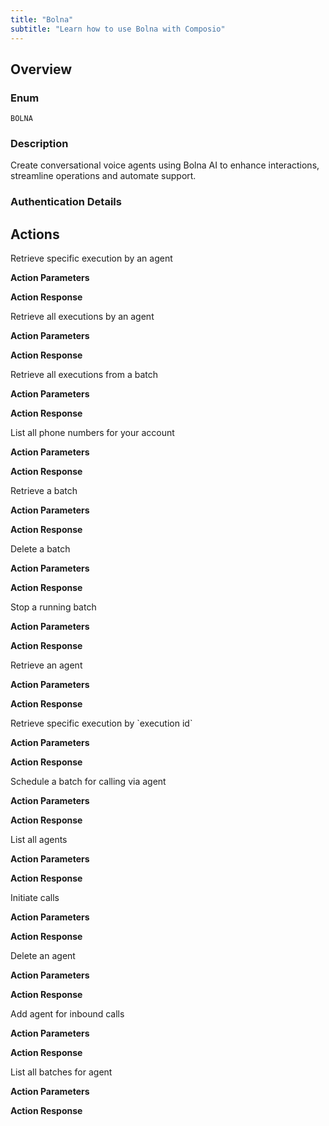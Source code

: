 ```yaml
---
title: "Bolna"
subtitle: "Learn how to use Bolna with Composio"
---
```



## Overview

### Enum
`BOLNA`

### Description
Create conversational voice agents using Bolna AI to enhance interactions, streamline operations and automate support.

### Authentication Details

<Accordion title="API_KEY">
<ParamField path="api_key" type="string" required={true}>
</ParamField>

</Accordion>


## Actions

<AccordionGroup>
<Accordion title="BOLNA_RETRIEVE_AGENT_EXECUTION_DETAILS">
Retrieve specific execution by an agent

**Action Parameters**

<ParamField path="agent_id" type="string" required={true}>
</ParamField>

<ParamField path="execution_id" type="string" required={true}>
</ParamField>


**Action Response**

<ParamField path="data" type="object">
</ParamField>

<ParamField path="successful" type="boolean">
</ParamField>

<ParamField path="error" type="">
</ParamField>

</Accordion>

<Accordion title="BOLNA_RETRIEVE_AGENT_EXECUTION_STATUS">
Retrieve all executions by an agent

**Action Parameters**

<ParamField path="agent_id" type="string" required={true}>
</ParamField>


**Action Response**

<ParamField path="data" type="object">
</ParamField>

<ParamField path="successful" type="boolean">
</ParamField>

<ParamField path="error" type="">
</ParamField>

</Accordion>

<Accordion title="BOLNA_RETRIEVE_BATCH_EXECUTION_LIST">
Retrieve all executions from a batch

**Action Parameters**

<ParamField path="batch_id" type="string" required={true}>
</ParamField>


**Action Response**

<ParamField path="data" type="object">
</ParamField>

<ParamField path="successful" type="boolean">
</ParamField>

<ParamField path="error" type="">
</ParamField>

</Accordion>

<Accordion title="BOLNA_GET_ALL_PHONE_NUMBERS">
List all phone numbers for your account

**Action Parameters**



**Action Response**

<ParamField path="data" type="object">
</ParamField>

<ParamField path="successful" type="boolean">
</ParamField>

<ParamField path="error" type="">
</ParamField>

</Accordion>

<Accordion title="BOLNA_RETRIEVE_BATCH_DETAILS_BY_ID">
Retrieve a batch

**Action Parameters**

<ParamField path="batch_id" type="string" required={true}>
</ParamField>


**Action Response**

<ParamField path="data" type="object">
</ParamField>

<ParamField path="successful" type="boolean">
</ParamField>

<ParamField path="error" type="">
</ParamField>

</Accordion>

<Accordion title="BOLNA_DELETE_BATCH_BY_ID">
Delete a batch

**Action Parameters**

<ParamField path="batch_id" type="string" required={true}>
</ParamField>


**Action Response**

<ParamField path="data" type="object">
</ParamField>

<ParamField path="successful" type="boolean">
</ParamField>

<ParamField path="error" type="">
</ParamField>

</Accordion>

<Accordion title="BOLNA_STOP_BATCH_BY_ID">
Stop a running batch

**Action Parameters**

<ParamField path="batch_id" type="string" required={true}>
</ParamField>


**Action Response**

<ParamField path="data" type="object">
</ParamField>

<ParamField path="successful" type="boolean">
</ParamField>

<ParamField path="error" type="">
</ParamField>

</Accordion>

<Accordion title="BOLNA_RETRIEVE_AGENT_BY_ID">
Retrieve an agent

**Action Parameters**

<ParamField path="agent_id" type="string" required={true}>
</ParamField>


**Action Response**

<ParamField path="data" type="object">
</ParamField>

<ParamField path="successful" type="boolean">
</ParamField>

<ParamField path="error" type="">
</ParamField>

</Accordion>

<Accordion title="BOLNA_GET_EXECUTION_BY_ID">
Retrieve specific execution by `execution id`

**Action Parameters**

<ParamField path="execution_id" type="string" required={true}>
</ParamField>


**Action Response**

<ParamField path="data" type="object">
</ParamField>

<ParamField path="successful" type="boolean">
</ParamField>

<ParamField path="error" type="">
</ParamField>

</Accordion>

<Accordion title="BOLNA_SCHEDULE_BATCH_BY_ID">
Schedule a batch for calling via agent

**Action Parameters**

<ParamField path="batch_id" type="string" required={true}>
</ParamField>

<ParamField path="scheduled_at" type="string">
</ParamField>


**Action Response**

<ParamField path="data" type="object">
</ParamField>

<ParamField path="successful" type="boolean">
</ParamField>

<ParamField path="error" type="">
</ParamField>

</Accordion>

<Accordion title="BOLNA_GET_ALL_AGENTS">
List all agents

**Action Parameters**



**Action Response**

<ParamField path="data" type="object">
</ParamField>

<ParamField path="successful" type="boolean">
</ParamField>

<ParamField path="error" type="">
</ParamField>

</Accordion>

<Accordion title="BOLNA_MAKE_A_PHONE_CALL_FROM_AGENT">
Initiate calls

**Action Parameters**

<ParamField path="agent_id" type="string" required={true}>
</ParamField>

<ParamField path="recipient_phone_number" type="string" required={true}>
</ParamField>

<ParamField path="from_phone_number" type="string">
</ParamField>

<ParamField path="user_data" type="object">
</ParamField>


**Action Response**

<ParamField path="data" type="object">
</ParamField>

<ParamField path="successful" type="boolean">
</ParamField>

<ParamField path="error" type="">
</ParamField>

</Accordion>

<Accordion title="BOLNA_DELETE_AGENT_BY_ID">
Delete an agent

**Action Parameters**

<ParamField path="agent_id" type="string" required={true}>
</ParamField>


**Action Response**

<ParamField path="data" type="object">
</ParamField>

<ParamField path="successful" type="boolean">
</ParamField>

<ParamField path="error" type="">
</ParamField>

</Accordion>

<Accordion title="BOLNA_SETUP_INBOUND_CALL_FOR_AGENT">
Add agent for inbound calls

**Action Parameters**

<ParamField path="agent_id" type="string" required={true}>
</ParamField>

<ParamField path="phone_number_id" type="string">
</ParamField>


**Action Response**

<ParamField path="data" type="object">
</ParamField>

<ParamField path="successful" type="boolean">
</ParamField>

<ParamField path="error" type="">
</ParamField>

</Accordion>

<Accordion title="BOLNA_FETCH_ALL_BATCHES_BY_AGENT_ID">
List all batches for agent

**Action Parameters**

<ParamField path="agent_id" type="string" required={true}>
</ParamField>


**Action Response**

<ParamField path="data" type="object">
</ParamField>

<ParamField path="successful" type="boolean">
</ParamField>

<ParamField path="error" type="">
</ParamField>

</Accordion>

</AccordionGroup>
